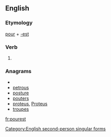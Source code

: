 ==English==

===Etymology===
[[pour]] + [[-est]]

===Verb===
{{infl|en|verb form}}

# {{archaic}} {{form of|Second-person singular simple present form|pour}}

===Anagrams===
* {{alphagram|eoprstu}}
* [[petrous#English|petrous]]
* [[posture#English|posture]]
* [[pouters#English|pouters]]
* [[proteus#English|proteus]], [[Proteus#English|Proteus]]
* [[troupes#English|troupes]]

[[Category:English second-person singular forms]]

[[fr:pourest]]